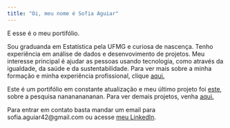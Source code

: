 ---
title: "Oi, meu nome é Sofia Aguiar"
---


```{=html}
  <style>
body {
      background-image: url('/imagens/agua.png');
      background-size: cover;
    }
  </style>
```

E esse é o meu portifólio.  

Sou graduanda em Estatística pela UFMG e curiosa de nascença. Tenho experiência em análise de dados e desenvovimento de projetos. Meu interesse principal é ajudar as pessoas usando tecnologia, como através da igualdade, da saúde e da sustentabilidade. Para ver mais sobre a minha formação e minha experiência profissional, clique [aqui.](sobre.qmd "Sobre")

Este é um portifólio em constante atualização e meu último projeto foi [este](projetos/desc.qmd), sobre a pesquisa nanananananan. Para ver demais projetos, venha [aqui.](projetos.qmd "Projetos")

Para entrar em contato basta mandar um email para sofia.aguiar42@gmail.com ou acesse [meu LinkedIn](https://www.linkedin.com/in/sofia-moreira-de-aguiar/).

